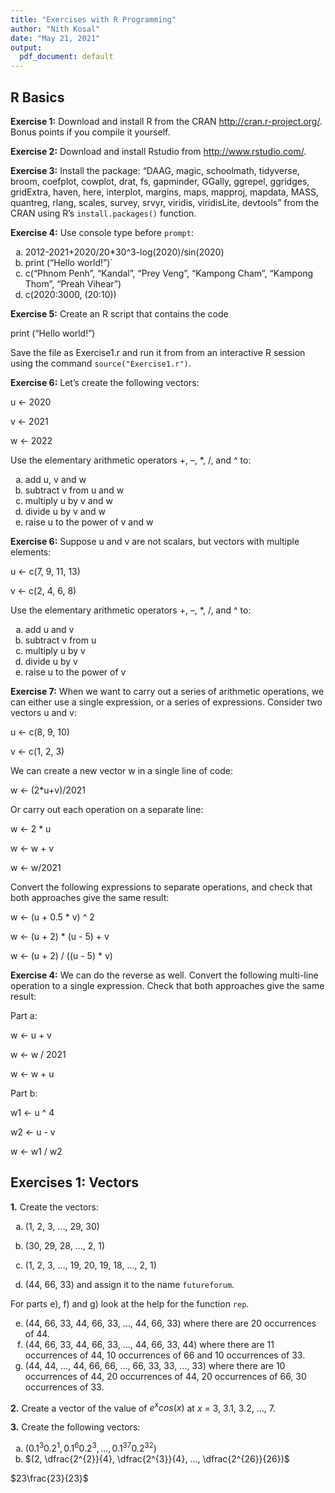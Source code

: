 ```yaml
---
title: "Exercises with R Programming"
author: "Nith Kosal"
date: "May 21, 2021"
output:
  pdf_document: default
---
```

## R Basics

**Exercise 1:** Download and install R from the CRAN <http://cran.r-project.org/>. Bonus
points if you compile it yourself.

**Exercise 2:** Download and install Rstudio from <http://www.rstudio.com/>.

**Exercise 3:** Install the package: "DAAG, magic, schoolmath, tidyverse, broom, coefplot, 
cowplot, drat, fs, gapminder, GGally, ggrepel, ggridges, gridExtra, haven, here, 
interplot, margins, maps, mapproj, mapdata, MASS, quantreg, rlang, scales, survey, 
srvyr, viridis, viridisLite, devtools" from the CRAN using R’s `install.packages()` function.

**Exercise 4:** Use console type before `prompt`: 

a) 2012-2021+2020/20*30^3-log(2020)/sin(2020)
b) print ("Hello world!")`
c) c("Phnom Penh", "Kandal", "Prey Veng", "Kampong Cham", "Kampong Thom", "Preah Vihear")
d) c(2020:3000, (20:10))

**Exercise 5:** Create an R script that contains the code

print ("Hello world!")

Save the file as Exercise1.r and run it from from an interactive R session using the command `source("Exercise1.r")`.

**Exercise 6:** Let's create the following vectors: 

u <- 2020

v <- 2021

w <- 2022

Use the elementary arithmetic operators +, --, *, /, and ^ to:

a) add u, v and w
b) subtract v from u and w
c) multiply u by v and w
d) divide u by v and w
e) raise u to the power of v and w

**Exercise 6:** Suppose u and v are not scalars, but vectors with multiple elements: 

u <- c(7, 9, 11, 13)

v <- c(2, 4, 6, 8)

Use the elementary arithmetic operators +, --, *, /, and ^ to:

a) add u and v 
b) subtract v from u 
c) multiply u by v 
d) divide u by v 
e) raise u to the power of v 

**Exercise 7:** When we want to carry out a series of arithmetic operations, we can either use a single expression, or a series of expressions. Consider two vectors u and v:

u <- c(8, 9, 10)

v <- c(1, 2, 3)

We can create a new vector w in a single line of code:

w <- (2*u+v)/2021

Or carry out each operation on a separate line: 

w <- 2 * u

w <- w + v

w <- w/2021

Convert the following expressions to separate operations, and check that both approaches give the same result:

w <- (u + 0.5 * v) ^ 2 

w <- (u + 2) * (u - 5) + v 

w <- (u + 2) / ((u - 5) * v)

**Exercise 4:** We can do the reverse as well. Convert the following multi-line operation to a single expression. Check that both approaches give the same result: 

Part a: 

w <- u + v

w <- w / 2021

w <- w + u

Part b: 

w1 <- u ^ 4

w2 <- u - v
 
w <- w1 / w2

## Exercises 1: Vectors

**1.** Create the vectors:

  a) (1, 2, 3, ..., 29, 30)
  
  b) (30, 29, 28, ..., 2, 1)
  
  c) (1, 2, 3, ..., 19, 20, 19, 18, ..., 2, 1)
  
  d) (44, 66, 33) and assign it to the name `futureforum`. 

For parts e), f) and g) look at the help for the function `rep`.
  
  e) (44, 66, 33, 44, 66, 33, ..., 44, 66, 33) where there are 20 occurrences of 44.
  f) (44, 66, 33, 44, 66, 33, ..., 44, 66, 33, 44) where there are 11 occurrences of 44, 10 occurrences of 66 and 10 occurrences of 33.
  g) (44, 44, ..., 44, 66, 66, ..., 66, 33, 33, ..., 33) where there are 10 occurrences of 44, 20 occurrences of 44, 20 occurrences of 66, 30 occurrences of 33. 
  
**2.** Create a vector of the value of $e^{x}cos(x)$ at $x$ = 3, 3.1, 3.2, ..., 7.

**3.** Create the following vectors: 

  a) $(0.1^{3}0.2^{1}, 0.1^{6}0.2^{3}, ..., 0.1^{37}0.2^{32})$
  b) $(2, \dfrac{2^{2}}{4}, \dfrac{2^{3}}{4}, ..., \dfrac{2^{26}}{26})$
  
  $23\frac{23}{23}$
